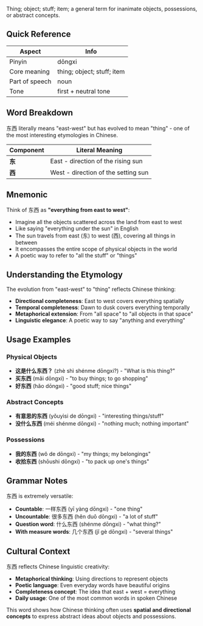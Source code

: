 Thing; object; stuff; item; a general term for inanimate objects, possessions, or abstract concepts.

## Quick Reference

| Aspect         | Info                       |
| -------------- | -------------------------- |
| Pinyin         | dōngxi                     |
| Core meaning   | thing; object; stuff; item |
| Part of speech | noun                       |
| Tone           | first + neutral tone       |

## Word Breakdown

东西 literally means "east-west" but has evolved to mean "thing" - one of the most interesting
etymologies in Chinese.

| Component | Literal Meaning                     |
| --------- | ----------------------------------- |
| **东**    | East - direction of the rising sun  |
| **西**    | West - direction of the setting sun |

## Mnemonic

Think of 东西 as **"everything from east to west"**:

- Imagine all the objects scattered across the land from east to west
- Like saying "everything under the sun" in English
- The sun travels from east (东) to west (西), covering all things in between
- It encompasses the entire scope of physical objects in the world
- A poetic way to refer to "all the stuff" or "things"

## Understanding the Etymology

The evolution from "east-west" to "thing" reflects Chinese thinking:

- **Directional completeness**: East to west covers everything spatially
- **Temporal completeness**: Dawn to dusk covers everything temporally
- **Metaphorical extension**: From "all space" to "all objects in that space"
- **Linguistic elegance**: A poetic way to say "anything and everything"

## Usage Examples

### **Physical Objects**

- **这是什么东西？** (zhè shì shénme dōngxi?) - "What is this thing?"
- **买东西** (mǎi dōngxi) - "to buy things; to go shopping"
- **好东西** (hǎo dōngxi) - "good stuff; nice things"

### **Abstract Concepts**

- **有意思的东西** (yǒuyìsi de dōngxi) - "interesting things/stuff"
- **没什么东西** (méi shénme dōngxi) - "nothing much; nothing important"

### **Possessions**

- **我的东西** (wǒ de dōngxi) - "my things; my belongings"
- **收拾东西** (shōushi dōngxi) - "to pack up one's things"

## Grammar Notes

东西 is extremely versatile:

- **Countable**: 一样东西 (yī yàng dōngxi) - "one thing"
- **Uncountable**: 很多东西 (hěn duō dōngxi) - "a lot of stuff"
- **Question word**: 什么东西 (shénme dōngxi) - "what thing?"
- **With measure words**: 几个东西 (jǐ gè dōngxi) - "several things"

## Cultural Context

东西 reflects Chinese linguistic creativity:

- **Metaphorical thinking**: Using directions to represent objects
- **Poetic language**: Even everyday words have beautiful origins
- **Completeness concept**: The idea that east + west = everything
- **Daily usage**: One of the most common words in spoken Chinese

This word shows how Chinese thinking often uses **spatial and directional concepts** to express
abstract ideas about objects and possessions.
